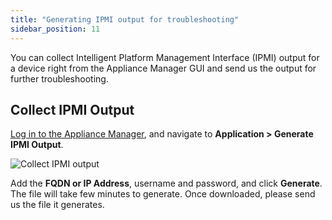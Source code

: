 ```yaml
---
title: "Generating IPMI output for troubleshooting"
sidebar_position: 11
---
```


You can collect Intelligent Platform Management Interface (IPMI) output for a device right from the Appliance Manager GUI and send us the output for further troubleshooting.

## Collect IPMI Output

[Log in to the Appliance Manager](device42-appliance-manager-login.mdx), and navigate to **Application > Generate IPMI Output**.

![Collect IPMI output](/assets/images/generating-ipmi-output-for-troubleshooting/generate-ipmi-output.png)

Add the **FQDN or IP Address**, username and password, and click **Generate**. The file will take few minutes to generate. Once downloaded, please send us the file it generates.

